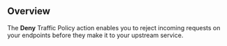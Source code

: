 
## Overview

The **Deny** Traffic Policy action enables you to reject incoming requests on
your endpoints before they make it to your upstream service.
